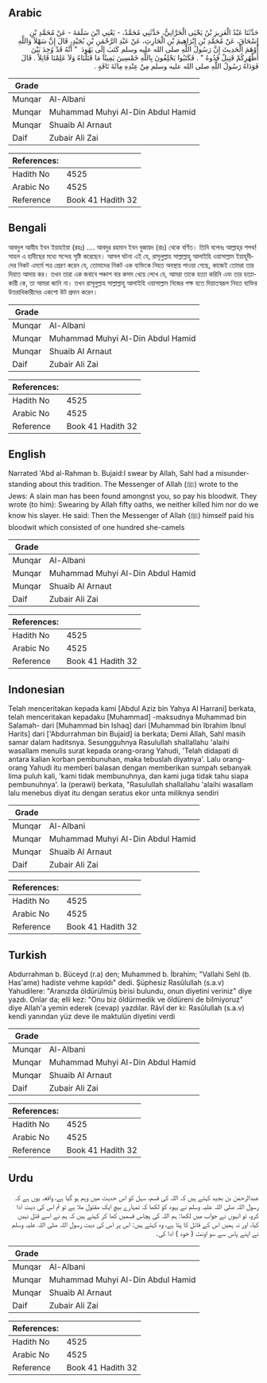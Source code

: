 ## Arabic


<div dir="rtl" lang="ar" style={{fontSize:'larger',backgroundColor:'#f8f9fa',padding:20}}>
حَدَّثَنَا عَبْدُ الْعَزِيزِ بْنُ يَحْيَى الْحَرَّانِيُّ، حَدَّثَنِي مُحَمَّدٌ، - يَعْنِي ابْنَ سَلَمَةَ - عَنْ مُحَمَّدِ بْنِ إِسْحَاقَ، عَنْ مُحَمَّدِ بْنِ إِبْرَاهِيمَ بْنِ الْحَارِثِ، عَنْ عَبْدِ الرَّحْمَنِ بْنِ بُجَيْدٍ، قَالَ إِنَّ سَهْلاً وَاللَّهِ أَوْهَمَ الْحَدِيثَ إِنَّ رَسُولَ اللَّهِ صلى الله عليه وسلم كَتَبَ إِلَى يَهُودَ ‏ "‏ أَنَّهُ قَدْ وُجِدَ بَيْنَ أَظْهُرِكُمْ قَتِيلٌ فَدُوهُ ‏"‏ ‏.‏ فَكَتَبُوا يَحْلِفُونَ بِاللَّهِ خَمْسِينَ يَمِينًا مَا قَتَلْنَاهُ وَلاَ عَلِمْنَا قَاتِلاً ‏.‏ قَالَ فَوَدَاهُ رَسُولُ اللَّهِ صلى الله عليه وسلم مِنْ عِنْدِهِ مِائَةَ نَاقَةٍ ‏.‏
</div>
<div style={{backgroundColor:'#f8f9fa',padding:20, marginBottom: 10}}><table> <thead> <tr> <th>Grade</th> <th></th> </tr> </thead> <tbody> <tr><td>Munqar</td><td>Al-Albani</td></tr><tr><td>Munqar</td><td>Muhammad Muhyi Al-Din Abdul Hamid</td></tr><tr><td>Munqar</td><td>Shuaib Al Arnaut</td></tr><tr><td>Daif</td><td>Zubair Ali Zai</td></tr></tbody></table><table> <thead> <tr> <th>References:</th> <th></th> </tr> </thead> <tbody><tr><td>Hadith No</td><td>4525</td></tr><tr><td>Arabic No</td><td>4525</td></tr><tr><td>Reference</td><td>Book 41 Hadith 32</td></tr></tbody></table></div>

## Bengali


<div dir="ltr" lang="bn" style={{fontSize:'larger',backgroundColor:'#f8f9fa',padding:20}}>
আবদুল আযীয ইবন ইয়াহইয়া (রহঃ) .... আবদুর রহমান ইবন বুজায়দ (রাঃ) থেকে বর্ণিত। তিনি বলেনঃ আল্লাহ্‌র শপথ! সাহল এ হাদীছের মধ্যে সন্দেহ সৃষ্টি করেছেন। আসল ঘটনা এই যে, রাসূলুল্লাহ সাল্লাল্লাহু আলাইহি ওয়াসাল্লাম ইয়াহূদীদের নিকট এমর্মে পত্র প্রেরণ করেন যে, তোমাদের নিকট এক ব্যক্তিকে নিহত অবস্থায় পাওয়া গেছে, কাজেই তোমরা তার দিয়াত আদায় কর। তখন তারা এক জবাবে পঞ্চাশ বার কসম খেয়ে লেখে যে, আমরা তাকে হত্যা করিনি এবং তার হত্যাকারী কে, তা আমরা জানি না। তখন রাসূলুল্লাহ সাল্লাল্লাহু আলাইহি ওয়াসাল্লাম নিজের পক্ষ হতে দিয়াতস্বরূপ নিহত ব্যক্তির উত্তরাধিকারীদের একশো উট প্রদান করেন।
</div>
<div style={{backgroundColor:'#f8f9fa',padding:20, marginBottom: 10}}><table> <thead> <tr> <th>Grade</th> <th></th> </tr> </thead> <tbody> <tr><td>Munqar</td><td>Al-Albani</td></tr><tr><td>Munqar</td><td>Muhammad Muhyi Al-Din Abdul Hamid</td></tr><tr><td>Munqar</td><td>Shuaib Al Arnaut</td></tr><tr><td>Daif</td><td>Zubair Ali Zai</td></tr></tbody></table><table> <thead> <tr> <th>References:</th> <th></th> </tr> </thead> <tbody><tr><td>Hadith No</td><td>4525</td></tr><tr><td>Arabic No</td><td>4525</td></tr><tr><td>Reference</td><td>Book 41 Hadith 32</td></tr></tbody></table></div>

## English


<div dir="ltr" lang="en" style={{fontSize:'larger',backgroundColor:'#f8f9fa',padding:20}}>
Narrated 'Abd al-Rahman b. Bujaid:I swear by Allah, Sahl had a misunderstanding about this tradition. The Messenger of Allah (ﷺ) wrote to the Jews: A slain man has been found amongnst you, so pay his bloodwit. They wrote (to him): Swearing by Allah fifty oaths, we neither killed him nor do we know his slayer. He said: Then the Messenger of Allah (ﷺ) himself paid his bloodwit which consisted of one hundred she-camels
</div>
<div style={{backgroundColor:'#f8f9fa',padding:20, marginBottom: 10}}><table> <thead> <tr> <th>Grade</th> <th></th> </tr> </thead> <tbody> <tr><td>Munqar</td><td>Al-Albani</td></tr><tr><td>Munqar</td><td>Muhammad Muhyi Al-Din Abdul Hamid</td></tr><tr><td>Munqar</td><td>Shuaib Al Arnaut</td></tr><tr><td>Daif</td><td>Zubair Ali Zai</td></tr></tbody></table><table> <thead> <tr> <th>References:</th> <th></th> </tr> </thead> <tbody><tr><td>Hadith No</td><td>4525</td></tr><tr><td>Arabic No</td><td>4525</td></tr><tr><td>Reference</td><td>Book 41 Hadith 32</td></tr></tbody></table></div>

## Indonesian


<div dir="ltr" lang="id" style={{fontSize:'larger',backgroundColor:'#f8f9fa',padding:20}}>
Telah menceritakan kepada kami [Abdul Aziz bin Yahya Al Harrani] berkata, telah menceritakan kepadaku [Muhammad] -maksudnya Muhammad bin Salamah- dari [Muhammad bin Ishaq] dari [Muhammad bin Ibrahim Ibnul Harits] dari ['Abdurrahman bin Bujaid] ia berkata; Demi Allah, Sahl masih samar dalam haditsnya. Sesungguhnya Rasulullah shallallahu 'alaihi wasallam menulis surat kepada orang-orang Yahudi, 'Telah didapati di antara kalian korban pembunuhan, maka tebuslah diyatnya'. Lalu orang-orang Yahudi itu memberi balasan dengan memberikan sumpah sebanyak lima puluh kali, 'kami tidak membunuhnya, dan kami juga tidak tahu siapa pembunuhnya'. Ia (perawi) berkata, "Rasulullah shallallahu 'alaihi wasallam lalu menebus diyat itu dengan seratus ekor unta miliknya sendiri
</div>
<div style={{backgroundColor:'#f8f9fa',padding:20, marginBottom: 10}}><table> <thead> <tr> <th>Grade</th> <th></th> </tr> </thead> <tbody> <tr><td>Munqar</td><td>Al-Albani</td></tr><tr><td>Munqar</td><td>Muhammad Muhyi Al-Din Abdul Hamid</td></tr><tr><td>Munqar</td><td>Shuaib Al Arnaut</td></tr><tr><td>Daif</td><td>Zubair Ali Zai</td></tr></tbody></table><table> <thead> <tr> <th>References:</th> <th></th> </tr> </thead> <tbody><tr><td>Hadith No</td><td>4525</td></tr><tr><td>Arabic No</td><td>4525</td></tr><tr><td>Reference</td><td>Book 41 Hadith 32</td></tr></tbody></table></div>

## Turkish


<div dir="ltr" lang="tr" style={{fontSize:'larger',backgroundColor:'#f8f9fa',padding:20}}>
Abdurrahman b. Büceyd (r.a) den; Muhammed b. İbrahim; "Vallahi Sehl (b. Has'ame) hadiste vehme kapıldı" dedi. Şüphesiz Rasûlullah (s.a.v) Yahudilere: "Aranızda öldürülmüş birisi bulundu, onun diyetini veriniz" diye yazdı. Onlar da; elli kez: "Onu biz öldürmedik ve öldüreni de bilmiyoruz" diye Allah'a yemin ederek (cevap) yazdılar. Râvî der ki: Rasûlullah (s.a.v) kendi yanından yüz deve ile maktulün diyetini verdi
</div>
<div style={{backgroundColor:'#f8f9fa',padding:20, marginBottom: 10}}><table> <thead> <tr> <th>Grade</th> <th></th> </tr> </thead> <tbody> <tr><td>Munqar</td><td>Al-Albani</td></tr><tr><td>Munqar</td><td>Muhammad Muhyi Al-Din Abdul Hamid</td></tr><tr><td>Munqar</td><td>Shuaib Al Arnaut</td></tr><tr><td>Daif</td><td>Zubair Ali Zai</td></tr></tbody></table><table> <thead> <tr> <th>References:</th> <th></th> </tr> </thead> <tbody><tr><td>Hadith No</td><td>4525</td></tr><tr><td>Arabic No</td><td>4525</td></tr><tr><td>Reference</td><td>Book 41 Hadith 32</td></tr></tbody></table></div>

## Urdu


<div dir="rtl" lang="ur" style={{fontSize:'larger',backgroundColor:'#f8f9fa',padding:20}}>
عبدالرحمٰن بن بجید کہتے ہیں کہ اللہ کی قسم، سہل کو اس حدیث میں وہم ہو گیا ہے، واقعہ یوں ہے کہ رسول اللہ صلی اللہ علیہ وسلم نے یہود کو لکھا کہ تمہارے بیچ ایک مقتول ملا ہے تو تم اس کی دیت ادا کرو، تو انہوں نے جواب میں لکھا: ہم اللہ کی پچاس قسمیں کھا کر کہتے ہیں کہ ہم نے اسے قتل نہیں کیا، اور نہ ہمیں اس کے قاتل کا پتا ہے، وہ کہتے ہیں: اس پر اس کی دیت رسول اللہ صلی اللہ علیہ وسلم نے اپنے پاس سے سو اونٹ ( خود ) ادا کی۔
</div>
<div style={{backgroundColor:'#f8f9fa',padding:20, marginBottom: 10}}><table> <thead> <tr> <th>Grade</th> <th></th> </tr> </thead> <tbody> <tr><td>Munqar</td><td>Al-Albani</td></tr><tr><td>Munqar</td><td>Muhammad Muhyi Al-Din Abdul Hamid</td></tr><tr><td>Munqar</td><td>Shuaib Al Arnaut</td></tr><tr><td>Daif</td><td>Zubair Ali Zai</td></tr></tbody></table><table> <thead> <tr> <th>References:</th> <th></th> </tr> </thead> <tbody><tr><td>Hadith No</td><td>4525</td></tr><tr><td>Arabic No</td><td>4525</td></tr><tr><td>Reference</td><td>Book 41 Hadith 32</td></tr></tbody></table></div>